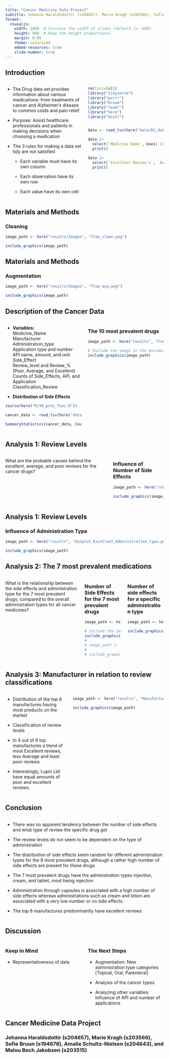 ```yaml
---
title: "Cancer Medicine Data Project"
subtitle: Johanna Haraldsdottir (s204657), Marie Kragh (s203566), Sofie Bruun (s194678), Amalie Schultz-Nielsen (s204643), and Malou Bech Jakobsen (s203515)
format:
  revealjs:
    width: 1800  # Increase the width of slides (default is ~960)
    height: 900  # Keep the height proportional
    margin: 0.05
    theme: solarized
    embed-resources: true
    slide-number: true
---
```


## Introduction

::: columns
::: {.column width="50%"}
-   The Drug data set provides information about various medications: from treatments of cancer and Alzheimer's disease to common colds and pain relief

-   Purpose: Assist healthcare professionals and patients in making decisions when choosing a medication

-   The 3 rules for making a data set tidy are not satisfied

    -   Each variable must have its own column

    -   Each observation have its own row

    -   Each value have its own cell
:::

::: {.column width="50%"}
```r
rm(list=ls())
library("tidyverse")
library("purrr")
library("broom")
library("readr")
library("here")
library("knitr")


data <- read_tsv(here("data/01_dat_load.tsv"))

data |>
  select(`Medicine Name`, Uses) |>
  print()

data |>
  select(`Excellent Review %`, `Average Review %`, `Poor Review %`) |>
  print()
```
:::
:::

## Materials and Methods

### Cleaning

```r
image_path <- here("results/Images", "flow_clean.png")

include_graphics(image_path)
```

## Materials and Methods

### Augmentation

```r
image_path <- here("results/Images", "flow_aug.png")

include_graphics(image_path)
```

## Description of the Cancer Data

::: columns
::: {.column width="50%"}
-   **Variables:**\
    Medicine_Name\
    Manufacturer\
    Administration_type\
    Application type and number\
    API name, amount, and unit\
    Side_Effect\
    Review_level and Review\_% (Poor, Average, and Excellent)\
    Counts of Side_Effects, API, and Application\
    Classification_Review

-   **Distribution of Side Effects**

```r
source(here("R/99_proj_func.R"))

cancer_data <- read_tsv(here('data/03_dat_aug.tsv'))

SummaryStatistics(cancer_data, Count_Side_Effects)

```
:::

::: {.column width="50%"}
### The 10 most prevalent drugs

```r
image_path <- here("results", "Frequency_of_Unique_Drugs_plot.png")

# Include the image in the document
include_graphics(image_path)

```
:::
:::

## Analysis 1: Review Levels

::: columns
::: {.column width="100%"}
What are the probable causes behind the excellent, average, and poor reviews for the cancer drugs?
:::

::: {.column width="50%"}
### Influence of Number of Side Effects

```r

image_path <- here("results", "Scatter_Side_Effects_Review_all.png")
 
include_graphics(image_path)
```
:::
:::

## Analysis 1: Review Levels

### Influence of Administration Type

```r
image_path <- here("results", "boxplot_Excellent_Administration_type.png")

include_graphics(image_path)
```

## Analysis 2: The 7 most prevalent medications

::: columns
::: {.column width="100%"}
What is the relationship between the side effects and administration type for the 7 most prevalent drugs, compared to the overall administration types for all cancer medicines?
:::

::: {.column width="50%"}
### Number of Side Effects for the 7 most prevalent drugs

```r

image_path <- here("results", "Most_prevalent_medicines_plot.png")

# Include the image in the document
include_graphics(image_path)
# 
# image_path <- here("results", "Most_prevalent_medicines_plot.png") 
# 
# include_graphics(image_path)
```
:::

::: {.column width="50%"}
### Number of side effects for a specific administration type

```r
image_path <- here("results", "Side_Effects_Administration_type.png") 

include_graphics(image_path)
```
:::
:::

## Analysis 3: Manufacturer in relation to review classifications

::: columns
::: {.column width="40%"}
-   Distribution of the top 6 manufactures having most products on the market

-   Classification of review levels

-   In 4 out of 6 top manufactures a trend of most Excellent reviews, less Average and least poor reviews

-   Interestingly, Lupin Ltd have equal amounts of poor and excellent reviews.
:::

::: {.column width="60%"}
```r
image_path <- here("results", "Manufacturers_bar_plot.png")  

include_graphics(image_path)
```
:::
:::

## Conclusion

::: columns
::: {.column width="75%"}
-   There was no apparent tendency between the number of side effects and what type of review the specific drug got

-   The review levels do not seem to be dependent on the type of administration

-   The distribution of side effects seem random for different administration types for the 8 most prevalent drugs, although a rather high number of side effects are present for these drugs

-   The 7 most prevalent drugs have the administration types injection, cream, and tablet, most being injection

-   Administration through capsules is associated with a high number of side effects whereas administrations such as cream and lotion are associated with a very low number or no side effects.

-   The top 6 manufactures predominantly have excellent reviews
:::
:::

## Discussion

::: columns
::: {.column width="50%"}
### Keep in Mind

-   Representativeness of data
:::

::: {.column width="50%"}
### The Next Steps

-   Augmentation: New administration type categories \[Topical, Oral, Parenteral\]

-   Analysis of the cancer types

-   Analyzing other variables: Influence of API and number of applications
:::
:::

## Cancer Medicine Data Project 

### Johanna Haraldsdottir (s204657), Marie Kragh (s203566), Sofie Bruun (s194678), Amalie Schultz-Nielsen (s204643), and Malou Bech Jakobsen (s203515)

